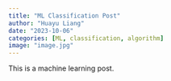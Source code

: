 ```yaml
---
title: "ML Classification Post"
author: "Huayu Liang"
date: "2023-10-06"
categories: [ML, classification, algorithm]
image: "image.jpg"
---
```


This is a machine learning post.
